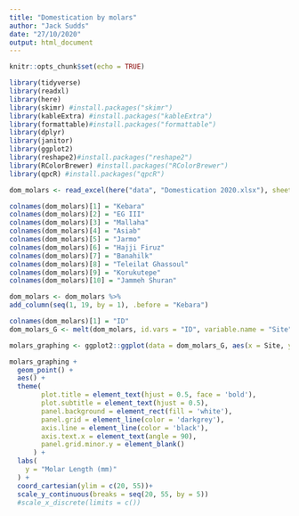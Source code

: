 ```yaml
---
title: "Domestication by molars"
author: "Jack Sudds"
date: "27/10/2020"
output: html_document
---
```



```r
knitr::opts_chunk$set(echo = TRUE)
```

```r
library(tidyverse)
library(readxl)
library(here)
library(skimr) #install.packages("skimr")
library(kableExtra) #install.packages("kableExtra")
library(formattable)#install.packages("formattable")
library(dplyr)
library(janitor)
library(ggplot2)
library(reshape2)#install.packages("reshape2")
library(RColorBrewer) #install.packages("RColorBrewer")
library(qpcR) #install.packages("qpcR")
```

```r
dom_molars <- read_excel(here("data", "Domestication 2020.xlsx"), sheet = "Data", range = "A4:M23")

colnames(dom_molars)[1] = "Kebara"
colnames(dom_molars)[2] = "EG III"
colnames(dom_molars)[3] = "Mallaha"
colnames(dom_molars)[4] = "Asiab"
colnames(dom_molars)[5] = "Jarmo"
colnames(dom_molars)[6] = "Hajji Firuz"
colnames(dom_molars)[7] = "Banahilk"
colnames(dom_molars)[8] = "Teleilat Ghassoul"
colnames(dom_molars)[9] = "Korukutepe"
colnames(dom_molars)[10] = "Jammeh Shuran"

dom_molars <- dom_molars %>%
add_column(seq(1, 19, by = 1), .before = "Kebara")

colnames(dom_molars)[1] = "ID"
dom_molars_G <- melt(dom_molars, id.vars = "ID", variable.name = "Site", value.name = "Molar_Length")
```

```r

molars_graphing <- ggplot2::ggplot(data = dom_molars_G, aes(x = Site, y = Molar_Length))

molars_graphing +
  geom_point() +
  aes() +
  theme(
        plot.title = element_text(hjust = 0.5, face = 'bold'),
        plot.subtitle = element_text(hjust = 0.5),
        panel.background = element_rect(fill = 'white'),
        panel.grid = element_line(color = 'darkgrey'),
        axis.line = element_line(color = 'black'),
        axis.text.x = element_text(angle = 90),
        panel.grid.minor.y = element_blank()
      ) +
  labs(
    y = "Molar Length (mm)"
  ) +
  coord_cartesian(ylim = c(20, 55))+
  scale_y_continuous(breaks = seq(20, 55, by = 5))
  #scale_x_discrete(limits = c())

```


